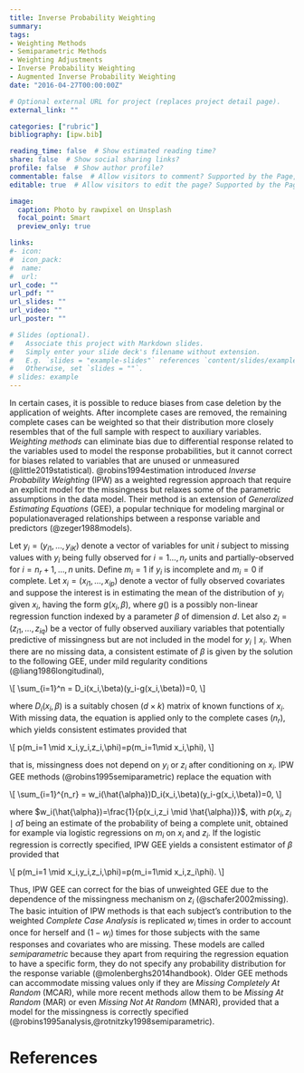 ```yaml
---
title: Inverse Probability Weighting
summary: 
tags:
- Weighting Methods
- Semiparametric Methods
- Weighting Adjustments
- Inverse Probability Weighting
- Augmented Inverse Probability Weighting
date: "2016-04-27T00:00:00Z"

# Optional external URL for project (replaces project detail page).
external_link: ""

categories: ["rubric"]
bibliography: [ipw.bib]

reading_time: false  # Show estimated reading time?
share: false  # Show social sharing links?
profile: false  # Show author profile?
commentable: false  # Allow visitors to comment? Supported by the Page, Post, and Docs content types.
editable: true  # Allow visitors to edit the page? Supported by the Page, Post, and Docs content types.

image:
  caption: Photo by rawpixel on Unsplash
  focal_point: Smart
  preview_only: true

links:
#- icon: 
#  icon_pack: 
#  name: 
#  url: 
url_code: ""
url_pdf: ""
url_slides: ""
url_video: ""
url_poster: ""

# Slides (optional).
#   Associate this project with Markdown slides.
#   Simply enter your slide deck's filename without extension.
#   E.g. `slides = "example-slides"` references `content/slides/example-slides.md`.
#   Otherwise, set `slides = ""`.
# slides: example
---
```


In certain cases, it is possible to reduce biases from case deletion by the application of weights. After incomplete cases are removed, the remaining complete cases can be weighted so that their distribution more closely resembles that of the full sample with respect to auxiliary variables. *Weighting methods* can eliminate bias due to differential response related to the variables used to model the response probabilities, but it cannot correct for biases related to variables that are unused or unmeasured (@little2019statistical). @robins1994estimation introduced *Inverse Probability Weighting* (IPW) as a weighted regression approach that require an explicit model for the missingness but relaxes some of the parametric assumptions in the data model. Their method is an extension of *Generalized Estimating Equations* (GEE), a popular technique for modeling marginal or populationaveraged relationships between a response variable and predictors (@zeger1988models). 

Let $y_i=(y_{i1},\ldots,y_{iK})$ denote a vector of variables for unit $i$ subject to missing values with $y_i$ being fully observed for $i=1\ldots,n_r$ units and partially-observed for $i=n_r+1,\ldots,n$ units. Define $m_i=1$ if $y_i$ is incomplete and $m_i=0$ if complete. Let $x_i=(x_{i1},\ldots,x_{ip})$ denote a vector of fully observed covariates and suppose the interest is in estimating the mean of the distribution of $y_i$ given $x_i$, having the form $g(x_i,\beta)$, where $g()$ is a possibly non-linear regression function indexed by a parameter $\beta$ of dimension $d$. Let also $z_i=(z_{i1},\ldots,z_{iq})$ be a vector of fully observed auxiliary variables that potentially predictive of missingness but are not included in the model for $y_i \mid x_i$. When there are no missing data, a consistent estimate of $\beta$ is given by the solution to the following GEE, under mild regularity conditions (@liang1986longitudinal),  

\\[
\\sum\_{i=1}\^n = D\_i(x\_i,\\beta)(y\_i-g(x\_i,\\beta))=0,
\\]

where $D_i(x_i,\beta)$ is a suitably chosen $(d\times k)$ matrix of known functions of $x_i$. With missing data, the equation is applied only to the complete cases ($n_{r}$), which yields consistent estimates provided that

\\[
p(m_i=1 \\mid x\_i,y\_i,z\_i,\\phi)=p(m\_i=1\\mid x\_i,\\phi),
\\]

that is, missingness does not depend on $y_i$ or $z_i$ after conditioning on $x_i$. IPW GEE methods (@robins1995semiparametric) replace the equation with

\\[
\\sum\_{i=1}\^{n\_r} = w\_i(\\hat{\\alpha})D\_i(x\_i,\\beta)(y\_i-g(x\_i,\\beta))=0,
\\]

where $w_i(\hat{\alpha})=\frac{1}{p(x_i,z_i \mid \hat{\alpha})}$, with $p(x_i,z_i \mid \hat{\alpha})$ being an estimate of the probability of being a complete unit, obtained for example via logistic regressions on $m_i$ on $x_i$ and $z_i$. If the logistic regression is correctly specified, IPW GEE yields a consistent estimator of $\beta$ provided that 

\\[
p(m_i=1 \\mid x\_i,y\_i,z\_i,\\phi)=p(m\_i=1\\mid x\_i,z\_i\\phi).
\\]

Thus, IPW GEE can correct for the bias of unweighted GEE due to the dependence of the missingness mechanism on $z_i$ (@schafer2002missing). The basic intuition of IPW methods is that each subject's contribution to the weighted *Complete Case Analysis* is replicated $w_i$ times in order to account once for herself and $(1-w_i)$ times for those subjects with the same responses and covariates who are missing. These models are called *semiparametric* because they apart from requiring the regression equation to have a specific form, they do not specify any probability distribution for the response variable (@molenberghs2014handbook). Older GEE methods can accommodate missing values only if they are *Missing Completely At Random* (MCAR), while more recent methods allow them to be *Missing At Random* (MAR) or even *Missing Not At Random* (MNAR), provided that a model for the missingness is correctly specified (@robins1995analysis,@rotnitzky1998semiparametric).



# References
